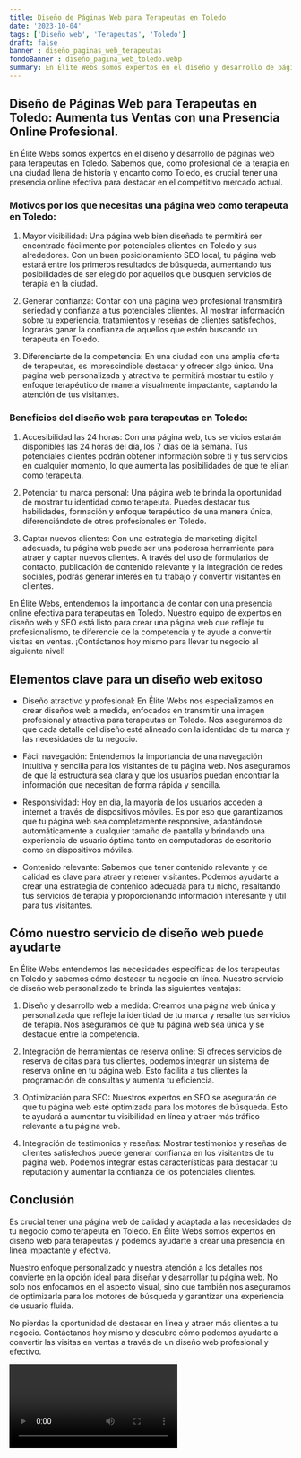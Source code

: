 ```yaml
---
title: Diseño de Páginas Web para Terapeutas en Toledo
date: '2023-10-04'
tags: ['Diseño web', 'Terapeutas', 'Toledo']
draft: false
banner : diseño_paginas_web_terapeutas
fondoBanner : diseño_pagina_web_toledo.webp
summary: En Élite Webs somos expertos en el diseño y desarrollo de páginas web para terapeutas en Toledo. Sabemos que, como profesional de la terapia en una ciudad llena de historia y encanto como Toledo, es crucial tener una presencia online efectiva para destacar en el competitivo mercado actual.
---
```


## Diseño de Páginas Web para Terapeutas en Toledo: Aumenta tus Ventas con una Presencia Online Profesional.

En Élite Webs somos expertos en el diseño y desarrollo de páginas web para terapeutas en Toledo. Sabemos que, como profesional de la terapia en una ciudad llena de historia y encanto como Toledo, es crucial tener una presencia online efectiva para destacar en el competitivo mercado actual.

### Motivos por los que necesitas una página web como terapeuta en Toledo:

1. Mayor visibilidad: Una página web bien diseñada te permitirá ser encontrado fácilmente por potenciales clientes en Toledo y sus alrededores. Con un buen posicionamiento SEO local, tu página web estará entre los primeros resultados de búsqueda, aumentando tus posibilidades de ser elegido por aquellos que busquen servicios de terapia en la ciudad.

2. Generar confianza: Contar con una página web profesional transmitirá seriedad y confianza a tus potenciales clientes. Al mostrar información sobre tu experiencia, tratamientos y reseñas de clientes satisfechos, lograrás ganar la confianza de aquellos que estén buscando un terapeuta en Toledo.

3. Diferenciarte de la competencia: En una ciudad con una amplia oferta de terapeutas, es imprescindible destacar y ofrecer algo único. Una página web personalizada y atractiva te permitirá mostrar tu estilo y enfoque terapéutico de manera visualmente impactante, captando la atención de tus visitantes.

### Beneficios del diseño web para terapeutas en Toledo:

1. Accesibilidad las 24 horas: Con una página web, tus servicios estarán disponibles las 24 horas del día, los 7 días de la semana. Tus potenciales clientes podrán obtener información sobre ti y tus servicios en cualquier momento, lo que aumenta las posibilidades de que te elijan como terapeuta.

2. Potenciar tu marca personal: Una página web te brinda la oportunidad de mostrar tu identidad como terapeuta. Puedes destacar tus habilidades, formación y enfoque terapéutico de una manera única, diferenciándote de otros profesionales en Toledo.

3. Captar nuevos clientes: Con una estrategia de marketing digital adecuada, tu página web puede ser una poderosa herramienta para atraer y captar nuevos clientes. A través del uso de formularios de contacto, publicación de contenido relevante y la integración de redes sociales, podrás generar interés en tu trabajo y convertir visitantes en clientes.

En Élite Webs, entendemos la importancia de contar con una presencia online efectiva para terapeutas en Toledo. Nuestro equipo de expertos en diseño web y SEO está listo para crear una página web que refleje tu profesionalismo, te diferencie de la competencia y te ayude a convertir visitas en ventas. ¡Contáctanos hoy mismo para llevar tu negocio al siguiente nivel!

<GifSeo />

<Cta />

## Elementos clave para un diseño web exitoso

- Diseño atractivo y profesional: En Élite Webs nos especializamos en crear diseños web a medida, enfocados en transmitir una imagen profesional y atractiva para terapeutas en Toledo. Nos aseguramos de que cada detalle del diseño esté alineado con la identidad de tu marca y las necesidades de tu negocio.

- Fácil navegación: Entendemos la importancia de una navegación intuitiva y sencilla para los visitantes de tu página web. Nos aseguramos de que la estructura sea clara y que los usuarios puedan encontrar la información que necesitan de forma rápida y sencilla.

- Responsividad: Hoy en día, la mayoría de los usuarios acceden a internet a través de dispositivos móviles. Es por eso que garantizamos que tu página web sea completamente responsive, adaptándose automáticamente a cualquier tamaño de pantalla y brindando una experiencia de usuario óptima tanto en computadoras de escritorio como en dispositivos móviles.

- Contenido relevante: Sabemos que tener contenido relevante y de calidad es clave para atraer y retener visitantes. Podemos ayudarte a crear una estrategia de contenido adecuada para tu nicho, resaltando tus servicios de terapia y proporcionando información interesante y útil para tus visitantes.

## Cómo nuestro servicio de diseño web puede ayudarte

En Élite Webs entendemos las necesidades específicas de los terapeutas en Toledo y sabemos cómo destacar tu negocio en línea. Nuestro servicio de diseño web personalizado te brinda las siguientes ventajas:

1. Diseño y desarrollo web a medida: Creamos una página web única y personalizada que refleje la identidad de tu marca y resalte tus servicios de terapia. Nos aseguramos de que tu página web sea única y se destaque entre la competencia.

2. Integración de herramientas de reserva online: Si ofreces servicios de reserva de citas para tus clientes, podemos integrar un sistema de reserva online en tu página web. Esto facilita a tus clientes la programación de consultas y aumenta tu eficiencia.

3. Optimización para SEO: Nuestros expertos en SEO se asegurarán de que tu página web esté optimizada para los motores de búsqueda. Esto te ayudará a aumentar tu visibilidad en línea y atraer más tráfico relevante a tu página web.

4. Integración de testimonios y reseñas: Mostrar testimonios y reseñas de clientes satisfechos puede generar confianza en los visitantes de tu página web. Podemos integrar estas características para destacar tu reputación y aumentar la confianza de los potenciales clientes.

## Conclusión

Es crucial tener una página web de calidad y adaptada a las necesidades de tu negocio como terapeuta en Toledo. En Élite Webs somos expertos en diseño web para terapeutas y podemos ayudarte a crear una presencia en línea impactante y efectiva.

Nuestro enfoque personalizado y nuestra atención a los detalles nos convierte en la opción ideal para diseñar y desarrollar tu página web. No solo nos enfocamos en el aspecto visual, sino que también nos aseguramos de optimizarla para los motores de búsqueda y garantizar una experiencia de usuario fluida.

No pierdas la oportunidad de destacar en línea y atraer más clientes a tu negocio. Contáctanos hoy mismo y descubre cómo podemos ayudarte a convertir las visitas en ventas a través de un diseño web profesional y efectivo.

<Video />

<CtaBot job='Terapeutas' city='Toledo'/>

<Gmaps query='Toledo+españa+maps' />